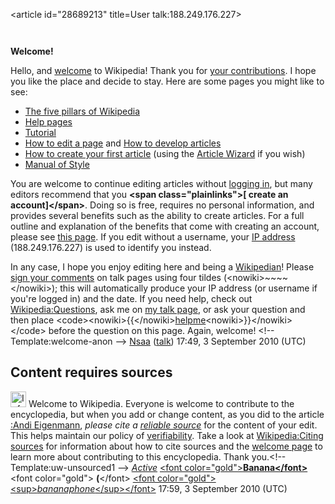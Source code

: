 <article id="28689213" title=User talk:188.249.176.227>
	<talkpage id="28689213" title="User talk:188.249.176.227">


'''Welcome!'''

Hello, and [[Wikipedia:Introduction|welcome]] to Wikipedia! Thank you for [[Special:Contributions/188.249.176.227|your contributions]]. I hope you like the place and decide to stay. Here are some pages you might like to see:

* [[Wikipedia:Five pillars|The five pillars of Wikipedia]]
* [[Help:Contents|Help pages]]
* [[Wikipedia:Tutorial|Tutorial]]
* [[Wikipedia:How to edit a page|How to edit a page]] and [[Wikipedia:Article development|How to develop articles]]
* [[Wikipedia:Your first article|How to create your first article]] (using the [[Wikipedia:Article wizard2.0|Article Wizard]] if you wish)
* [[Wikipedia:Manual of Style|Manual of Style]]

You are welcome to continue editing articles without [[Special:Userlogin|logging in]], but many editors recommend that you '''&lt;span class=&quot;plainlinks&quot;&gt;[{{fullurl:Special:Userlogin|type=signup}} create an account]&lt;/span&gt;'''. Doing so is free, requires no personal information, and provides several benefits such as the ability to create articles. For a full outline and explanation of the benefits that come with creating an account, please see [[Wikipedia:Why create an account?|this page]]. If you edit without a username, your [[IP address]] (188.249.176.227) is used to identify you instead.

In any case, I hope you enjoy editing here and being a [[Wikipedia:Wikipedians|Wikipedian]]! Please [[Wikipedia:Signatures|sign your comments]] on talk pages using four tildes (&lt;nowiki&gt;~~~~&lt;/nowiki&gt;); this will automatically produce your IP address (or username if you're logged in) and the date. If you need help, check out [[Wikipedia:Questions]], ask me on [[User talk:Nsaa|my talk page]], or ask your question and then place &lt;code&gt;&lt;nowiki&gt;{{&lt;/nowiki&gt;[[:Category:Wikipedians looking for help|helpme]]&lt;nowiki&gt;}}&lt;/nowiki&gt;&lt;/code&gt; before the question on this page. Again, welcome! &lt;!-- Template:welcome-anon --&gt; [[User:Nsaa|Nsaa]] ([[User talk:Nsaa|talk]]) 17:49, 3 September 2010 (UTC)

== Content requires sources ==

[[Image:Information.svg|25px]] Welcome to Wikipedia. Everyone is welcome to contribute to the encyclopedia, but when you add or change content, as you did to the article [[:Andi Eigenmann]], ''please cite a [[Wikipedia:Reliable sources|reliable source]]'' for the content of your edit. This helps maintain our policy of [[Wikipedia:Verifiability|verifiability]]. Take a look at [[Wikipedia:Citing sources]] for information about how to cite sources and the [[Wikipedia:Introduction|welcome page]] to learn more about contributing to this encyclopedia. Thank you.&lt;!-- Template:uw-unsourced1 --&gt; [[Special:Contributions/Active_Banana|''Active'']] [[User:Active Banana|&lt;font color=&quot;gold&quot;&gt;'''Banana&lt;/font&gt;''']] &lt;font color=&quot;gold&quot;&gt; ''' ('''&lt;/font&gt; [[User talk:Active Banana|&lt;font color=&quot;gold&quot;&gt;&lt;sup&gt;''bananaphone''&lt;/sup&gt;&lt;/font&gt;]] 17:59, 3 September 2010 (UTC)
	</talkpage>
</article>